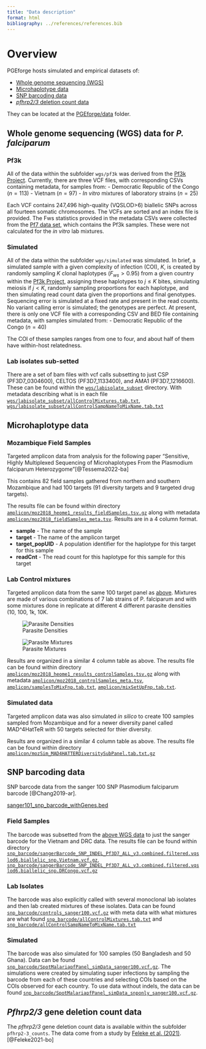 ```yaml
---
title: "Data description"
format: html
bibliography: ../references/references.bib
---
```

# Overview
PGEforge hosts simulated and empirical datasets of:

- [Whole genome sequencing (WGS)](whole-genome-sequencing-wgs-data-for-p.-falciparum)
- [Microhaplotype data](#microhaplotype-data) 
- [SNP barcoding data](#snp-barcoding-data)
- [*pfhrp2/3* deletion count data](#pfhrp23-gene-deletion-count-data)

They can be located at the [PGEforge/data](https://github.com/mrc-ide/PGEforge/tree/main/data) folder. 

## Whole genome sequencing (WGS) data for *P. falciparum*

### Pf3k
All of the data within the subfolder `wgs/pf3k` was derived from the [Pf3k Project](https://www.malariagen.net/parasite/pf3k). Currently, there are three VCF files, with corresponding CSVs containing metadata, for samples from:
- Democratic Republic of the Congo ($n=113$)
- Vietnam ($n=97$)
- *In vitro* mixtures of laboratory strains ($n=25$)

Each VCF contains 247,496 high-quality (VQSLOD>6) biallelic SNPs across all fourteen somatic chromosomes. The VCFs are sorted and an index file is provided. The Fws statistics provided in the metadata CSVs were collected from the [Pf7 data set](https://www.malariagen.net/sites/default/files/Pf7_fws.txt), which contains the Pf3k samples. These were not calculated for the *in vitro* lab mixtures.

### Simulated
All of the data within the subfolder `wgs/simulated` was simulated. In brief, a simulated sample with a given complexity of infection (COI), $K$, is created by randomly sampling $K$ clonal haplotypes ($F_{ws} > 0.95$) from a given country within the [Pf3k Project](https://www.malariagen.net/parasite/pf3k), assigning these haplotypes to $j \leq K$ bites, simulating meiosis if $j < K$, randomly sampling proportions for each haplotype, and then simulating read count data given the proportions and final genotypes. Sequencing error is simulated at a fixed rate and present in the read counts. No variant calling error is simulated; the genotypes are perfect. At present, there is only one VCF file with a corresponding CSV and BED file containing metadata, with samples simulated from:
- Democratic Republic of the Congo ($n=40$)

The COI of these samples ranges from one to four, and about half of them have within-host relatedness.


### Lab isolates sub-setted 
There are a set of bam files with vcf calls subsetting to just CSP (PF3D7_0304600), CELTOS (PF3D7_1133400), and AMA1 (PF3D7_1216600). These can be found within the [`wgs/labisolate_subset`](https://github.com/mrc-ide/PGEforge/tree/main/data/wgs/labisolate_subset) directory. With metadata describing what is in each file [`wgs/labisolate_subset/allControlMixtures.tab.txt`](https://github.com/mrc-ide/PGEforge/tree/main/data/wgs/labisolate_subset/allControlMixtures.tab.txt), [`wgs/labisolate_subset/allControlSampNameToMixName.tab.txt`](https://github.com/mrc-ide/PGEforge/tree/main/data/wgs/labisolate_subset/allControlSampNameToMixName.tab.txt)


## Microhaplotype data

### Mozambique Field Samples 

Targeted amplicon data from analysis for the following paper "Sensitive, Highly Multiplexed Sequencing of Microhaplotypes From the Plasmodium falciparum Heterozygome"[@Tessema2022-ba]

This contains 82 field samples gathered from northern and southern Mozambique and had 100 targets (91 diversity targets and 9 targeted drug targets). 

The results file can be found within directory [`amplicon/moz2018_heome1_results_fieldSamples.tsv.gz`](https://github.com/mrc-ide/PGEforge/tree/main/data/amplicon/moz2018_heome1_results_fieldSamples.tsv.gz) along with metadata [`amplicon/moz2018_fieldSamples_meta.tsv`](https://github.com/mrc-ide/PGEforge/tree/main/data/amplicon/moz2018_fieldSamples_meta.tsv). Results are in a 4 column format. 

*  **sample** - The name of the sample  
*  **target** - The name of the amplicon target  
*  **target_popUID** - A population identifier for the haplotype for this target for this sample  
*  **readCnt** - The read count for this haplotype for this sample for this target  

### Lab Control mixtures 

Targeted amplicon data from the same 100 target panel as [above](#mozambique-field-samples). Mixtures are made of various combinations of 7 lab strains of P. falciparum and with some mixtures done in replicate at different 4 different parasite densities (10, 100, 1k, 10K. 

![Parasite Densities](img/moz2018_fieldSamples_parasiteDensities.png)

![Parasite Mixtures](img/moz2018_fieldSamples_parasiteMixtures.png)

Results are organized in a similar 4 column table as above. The results file can be found within directory [`amplicon/moz2018_heome1_results_controlSamples.tsv.gz`](https://github.com/mrc-ide/PGEforge/tree/main/data/amplicon/moz2018_heome1_results_controlSamples.tsv.gz) along with metadata [`amplicon/moz2018_controlSamples_meta.tsv`](https://github.com/mrc-ide/PGEforge/tree/main/data/amplicon/moz2018_controlSamples_meta.tsv), [`amplicon/samplesToMixFnp.tab.txt`](https://github.com/mrc-ide/PGEforge/tree/main/data/amplicon/samplesToMixFnp.tab.txt), [`amplicon/mixSetUpFnp.tab.txt`](https://github.com/mrc-ide/PGEforge/tree/main/data/amplicon/mixSetUpFnp.tab.txt). 

### Simulated data  

Targeted amplicon data was also simulated *in silico* to create 100 samples sampled from Mozambique and for a newer diversity panel called MAD^4HatTeR with 50 targets selected for thier diversity. 

Results are organized in a similar 4 column table as above. The results file can be found within directory [`amplicon/mozSim_MAD4HATTERDiversitySubPanel.tab.txt.gz`](https://github.com/mrc-ide/PGEforge/tree/main/data/amplicon/mozSim_MAD4HATTERDiversitySubPanel.tab.txt.gz)


## SNP barcoding data

SNP barcode data from the sanger 100 SNP Plasmodium falciparum barcode [@Chang2019-ar]. 

[sanger101_snp_barcode_withGenes.bed](https://github.com/mrc-ide/PGEforge/tree/main/data/snp_barcode/sanger101_snp_barcode_withGenes.bed)  

### Field Samples  

The barcode was subsetted from the [above WGS data](#pf3k) to just the sanger barcode for the Vietnam and DRC data. The results file can be found within directory [`snp_barcode/sangerBarcode_SNP_INDEL_Pf3D7_ALL_v3.combined.filtered.vqslod6.biallelic_snp.Vietnam.vcf.gz`](https://github.com/mrc-ide/PGEforge/tree/main/data/snp_barcode/sangerBarcode_SNP_INDEL_Pf3D7_ALL_v3.combined.filtered.vqslod6.biallelic_snp.Vietnam.vcf.gz), [`snp_barcode/sangerBarcode_SNP_INDEL_Pf3D7_ALL_v3.combined.filtered.vqslod6.biallelic_snp.DRCongo.vcf.gz`](https://github.com/mrc-ide/PGEforge/tree/main/data/snp_barcode/sangerBarcode_SNP_INDEL_Pf3D7_ALL_v3.combined.filtered.vqslod6.biallelic_snp.DRCongo.vcf.gz)

### Lab Isolates  

The barcode was also explicitly called with several monoclonal lab isolates and then lab created mixtures of these isolates. Data can be found [`snp_barcode/controls_sanger100.vcf.gz`](https://github.com/mrc-ide/PGEforge/tree/main/data/snp_barcode/controls_sanger100.vcf.gz) with meta data with what mixtures are what found [`snp_barcode/allControlMixtures.tab.txt`](https://github.com/mrc-ide/PGEforge/tree/main/data/snp_barcode/allControlMixtures.tab.txt) and [`snp_barcode/allControlSampNameToMixName.tab.txt`](https://github.com/mrc-ide/PGEforge/tree/main/data/snp_barcode/allControlSampNameToMixName.tab.txt)

### Simulated  

The barcode was also simulated for 100 samples (50 Bangladesh and 50 Ghana). Data can be found [`snp_barcode/SpotMalariapfPanel_simData_sanger100.vcf.gz`](https://github.com/mrc-ide/PGEforge/tree/main/data/snp_barcode/SpotMalariapfPanel_simData_sanger100.vcf.gz). The simulations were created by simulating super infections by sampling the barcode from each of these countries and selecting COIs based on the COIs observed for each country. 
To use data without indels, the data can be found [`snp_barcode/SpotMalariapfPanel_simData_snponly_sanger100.vcf.gz`](https://github.com/mrc-ide/PGEforge/tree/main/data/snp_barcode/SpotMalariapfPanel_simData_snponly_sanger100.vcf.gz). 


## *Pfhrp2/3* gene deletion count data
The *pfhrp2/3* gene deletion count data is available within the subfolder `pfhrp2-3_counts`. The data come from a study by [Feleke et al. (2021)](https://doi.org/10.1038/s41564-021-00962-4).[@Feleke2021-bo] 
